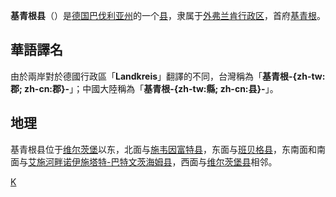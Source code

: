 {{noteTA|G1=德国地名|G2=Landkreis|G3=单位}}
{{德国县级行政单位
| 县徽图 = Image:DEU Landkreis Kitzingen COA.svg
| 在德国内的位置图 = Image:Lage des Landkreises Kitzingen in Deutschland.PNG
| 所属联邦州 = 巴伐利亚州
| 所属行政区 = 外弗兰肯行政区
| 首府 = 基钦根
| 面积 = 684.19
| 人口 = 89,306
| 统计时间 = 2015年12月31日
| 人口密度 = 131
| 汽车牌号 = KT
| 下设城镇 = 8个县、23个镇
| 政府地址 = Kaiserstraße 4<br />97318 Kitzingen
| 政府网站 = www.landkreis-kitzingen.de
| 在州内的位置图 = Image:Bavaria_kt.png
|}}

'''基青根县'''（{{lang-de|Landkreis Kitzingen}}）是[[德国|德国]][[巴伐利亚州|巴伐利亚州]]的一个[[县_(德国)|县]]，隶属于[[外弗兰肯行政区|外弗兰肯行政区]]，首府[[基青根|基青根]]。

== 華語譯名 ==
由於兩岸對於德國行政區「'''Landkreis'''」翻譯的不同，台灣稱為「'''基青根-{zh-tw:郡; zh-cn:郡}-'''」；中國大陸稱為「'''基青根-{zh-tw:縣; zh-cn:县}-'''」。

== 地理 ==
基青根县位于[[维尔茨堡|维尔茨堡]]以东，北面与[[施韦因富特县|施韦因富特县]]，东面与[[班贝格县|班贝格县]]，东南面和南面与[[艾施河畔诺伊施塔特-巴特文茨海姆县|艾施河畔诺伊施塔特-巴特文茨海姆县]]，西面与[[维尔茨堡县|维尔茨堡县]]相邻。

{{巴伐利亚州行政区划}}
{{Authority control}}

[[Category:巴伐利亚州行政区划|K]]